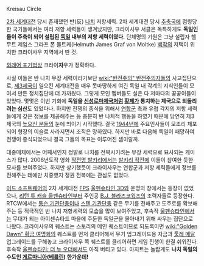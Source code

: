 Kreisau Circle

[[2차 세계대전]] 당시 존재했던 반(反) [[나치]] 저항세력. 2차 세계대전 당시 [[추축국]]에 점령당한 국가들에서는 여러 저항 세력들이 생겨났지만, 크라이사우 서클은 독특하게도 '''독일인들이 주축이 되어 설립된 [[독일]] 내부의 저항 세력이였다.''' 단체명의 기원은 그냥 설립자 헬무트 제임스 그라프 폰 몰트케(Helmuth James Graf von Moltke) [[백작]]의 저택이 위치한 크라이사우 지역에서 딴 것.

[[외래어 표기법]]상 크라이'''자'''우가 정확하다.

사실 이들은 반 나치 무장 세력이라기보단 [[wiki:"반전주의" 반전주의자]]들의 사교집단으로, [[제3제국]]이 일으킨 세계대전을 매우 못마땅하게 여긴 독일 내 각계의 지식인들이 모여서 만든 정치집단에 더 가까웠다. 그렇게 모인 멤버들도 실은 다 저마다의 꿍꿍이들이 있었다. 몇몇은 이번 기회에 '''독일을 [[신성로마제국]]처럼 [[황제]]가 통치하는 제국으로 되돌리려는 심산'''도 있었다나.
하지만 전쟁의 종식을 위해서 [[연합군]] 측과 유럽 각지의 저항 세력들에게 갖은 정보를 제공해주는 등 충분히 반 나치적 행동을 하였기 때문에 당연히 제3제국의 [[높으신 분들]]의 눈에 띄이기 시작했다.
결국 [[1944년]]에 주요인사들이 모조리 체포되어 형장의 이슬로 사라지면서 조직은 망하였다. 하지만 바로 다음해 독일이 패망하여 전쟁이 종식되었으니 결국 그들의 목표는 이루어진 셈이랄까.

대중매체에서는 어째서인지 정말로 나치를 전복시키려는 무장 세력으로 묘사되는 케이스가 많다. 2008년도작 영화 [[작전명 발키리]]에서는 [[발키리 작전]]에 이들이 참여한 듯한 묘사를 보여주었다. 하지만 상기했듯이 크라이사우는 연합군과 저항 세력들에게 정보를 전해주는 데에만 치중했지 정권 전복에는 관심도 없었다.

[[이드 소프트웨어]]의 2차 세계대전 [[FPS]] [[울펜슈타인 3D]]와 운명의 창에서는 등장이 없었으나, [[리턴 투 캐슬 울펜슈타인]]부터 주인공 [[B.J. 블라즈코윅즈]]의 조력자들로 등장한다. RTCW에서는 [[톰슨 기관단총]]이나 [[스텐 기관단총]] 같은 무기를 전해주고 도주로를 확보해주는 등 적극적인 반 나치 저항세력의 모습을 많이 보여주었고, 후속작 [[울펜슈타인]]에서는 무대가 되는 아이센슈타드 마을에 주둔한 독일군을 몰아내기 위해 싸우는 집단으로 나왔다. 크라이사우의 퀘스트는 스토리의 메인 퀘스트이므로 되도록이면 [[wiki:"Golden Dawn" 황금 여명회]]의 퀘스트를 먼저 클리어해서 무기 업그레이드용 자금과 [[툴레 메달]] 업그레이드를 구해놓고 크라이사우 쪽 퀘스트를 클리어하면 게임 진행이 한결 쉬워진다. 후속작 [[울펜슈타인: 더 뉴 오더]]에서도 아직 버티고 있다. 아지트는 놀랍게도 '''나치 독일의 수도인 [[게르마니아]]([[베를린]]) 한가운데!'''
